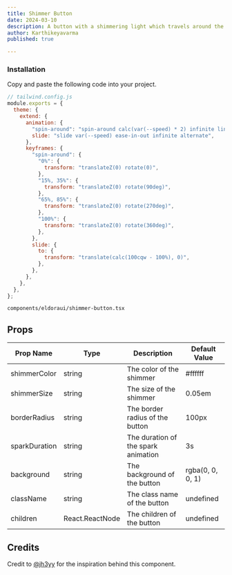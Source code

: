 ```yaml
---
title: Shimmer Button
date: 2024-03-10
description: A button with a shimmering light which travels around the perimeter.
author: Karthikeyavarma
published: true

---
```


<ComponentPreview name="shimmer-button-demo" />

<Steps>

### Installation

Copy and paste the following code into your project.

```js
// tailwind.config.js
module.exports = {
  theme: {
    extend: {
      animation: {
        "spin-around": "spin-around calc(var(--speed) * 2) infinite linear",
        slide: "slide var(--speed) ease-in-out infinite alternate",
      },
      keyframes: {
        "spin-around": {
          "0%": {
            transform: "translateZ(0) rotate(0)",
          },
          "15%, 35%": {
            transform: "translateZ(0) rotate(90deg)",
          },
          "65%, 85%": {
            transform: "translateZ(0) rotate(270deg)",
          },
          "100%": {
            transform: "translateZ(0) rotate(360deg)",
          },
        },
        slide: {
          to: {
            transform: "translate(calc(100cqw - 100%), 0)",
          },
        },
      },
    },
  },
};
```

```text
components/eldoraui/shimmer-button.tsx
```

<ComponentSource name="shimmer-button" />

</Steps>

## Props

| Prop Name     | Type            | Description                         | Default Value    |
| ------------- | --------------- | ----------------------------------- | ---------------- |
| shimmerColor  | string          | The color of the shimmer            | #ffffff          |
| shimmerSize   | string          | The size of the shimmer             | 0.05em           |
| borderRadius  | string          | The border radius of the button     | 100px            |
| sparkDuration | string          | The duration of the spark animation | 3s               |
| background    | string          | The background of the button        | rgba(0, 0, 0, 1) |
| className     | string          | The class name of the button        | undefined        |
| children      | React.ReactNode | The children of the button          | undefined        |

## Credits

Credit to [@jh3yy](https://twitter.com/jh3yy/status/1656423856276488192) for the inspiration behind this component.
